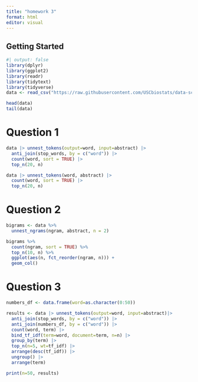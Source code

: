 ```yaml
---
title: "homework 3"
format: html
editor: visual
---
```


## Getting Started

```r
#| output: false
library(dplyr)
library(ggplot2)
library(readr)
library(tidytext)
library(tidyverse)
data <- read_csv("https://raw.githubusercontent.com/USCbiostats/data-science-data/master/03_pubmed/pubmed.csv")
```

```r
head(data)
tail(data)
```

# Question 1

```r
data |> unnest_tokens(output=word, input=abstract) |>
  anti_join(stop_words, by = c("word")) |>
  count(word, sort = TRUE) |>
  top_n(20, n)

data |> unnest_tokens(word, abstract) |>
  count(word, sort = TRUE) |>
  top_n(20, n)
```

# Question 2

```r
bigrams <- data %>%
  unnest_ngrams(ngram, abstract, n = 2) 

bigrams %>%
  count(ngram, sort = TRUE) %>%
  top_n(10, n) %>%
  ggplot(aes(n, fct_reorder(ngram, n))) +
  geom_col()
```

# Question 3

```r
numbers_df <- data.frame(word=as.character(0:50))

results <- data |> unnest_tokens(output=word, input=abstract)|>
  anti_join(stop_words, by = c("word")) |>
  anti_join(numbers_df, by = c("word")) |>
  count(word, term) |>
  bind_tf_idf(term=word, document=term, n=n) |>
  group_by(term) |>
  top_n(n=5, wt=tf_idf) |>
  arrange(desc(tf_idf)) |>
  ungroup() |>
  arrange(term)

print(n=50, results)
```
